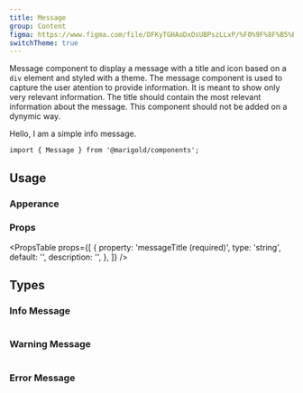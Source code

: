 ```yaml
---
title: Message
group: Content
figma: https://www.figma.com/file/DFKyTGHAoDxOsUBPszLLxP/%F0%9F%8F%B5%EF%B8%8FMarigold?node-id=582%3A119
switchTheme: true
---
```


Message component to display a message with a title and icon based on a `div` element and styled with a theme.
The message component is used to capture the user atention to provide information. It is meant to show only very relevant information. The title should contain the most relevant information about the message.
This component should not be added on a dynymic way.

<Preview>
  <Message messageTitle="There is an update available.">
    <Text>Hello, I am a simple info message.</Text>
  </Message>
</Preview>

```tsx
import { Message } from '@marigold/components';
```

## Usage

### Apperance

<ApperanceTable component={title} />

### Props

<PropsTable
  props={[
    {
      property: 'messageTitle (required)',
      type: 'string',
      default: '',
      description: '',
    },
  ]}
/>

## Types

### Info Message

```tsx preview file=components/Message/message-info.demo.tsx

```

### Warning Message

```tsx preview file=components/Message/message-warn.demo.tsx

```

### Error Message

```tsx preview file=components/Message/message-error.demo.tsx

```
